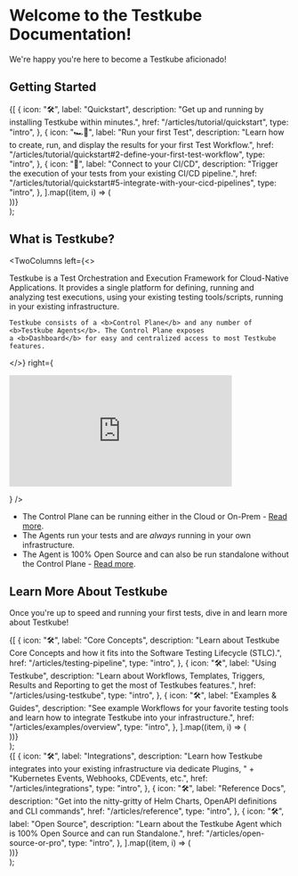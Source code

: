 
# Welcome to the Testkube Documentation!

We're happy you're here to become a Testkube aficionado!

## Getting Started

  <section className={clsx("row indent--min")}>
    {[
      {
        icon: "🛠",
        label: "Quickstart",
        description:
          "Get up and running by installing Testkube within minutes.",
        href: "/articles/tutorial/quickstart",
        type: "intro",
      },
      {
        icon: "🏎💨",
        label: "Run your first Test",
        description:
          "Learn how to create, run, and display the results for your first Test Workflow.",
        href: "/articles/tutorial/quickstart#2-define-your-first-test-workflow",
        type: "intro",
      },
      {
        icon: "🚀",
        label: "Connect to your CI/CD",
        description:
          "Trigger the execution of your tests from your existing CI/CD pipeline.",
        href: "/articles/tutorial/quickstart#5-integrate-with-your-cicd-pipelines",
        type: "intro",
      },
    ].map((item, i) => (
      <article key={i} className="col padding--sm intro__card">
        <DocCard item={item} />
      </article>
    ))}
  </section>
);

<DocCardList />

## What is Testkube?


<TwoColumns
  left={<>
<p>
    Testkube is a Test Orchestration and Execution Framework for Cloud-Native Applications. It provides a single
    platform for defining, running and analyzing test executions, using your existing testing tools/scripts,
    running in your existing infrastructure.
  </p>
  <p>

    Testkube consists of a <b>Control Plane</b> and any number of <b>Testkube Agents</b>. The Control Plane exposes
    a <b>Dashboard</b> for easy and centralized access to most Testkube features.

  </p>

  </>}
  right={<p>
    <iframe width="400" height="200" src="https://youtube.com/embed/7q0wR-skW8M" title="Getting Started with Testkube" frameborder="0" allow="accelerometer; autoplay; clipboard-write; encrypted-media; gyroscope; picture-in-picture; web-share" referrerpolicy="strict-origin-when-cross-origin" allowfullscreen></iframe>
  </p>}
/>

- The Control Plane can be running either in the Cloud or On-Prem - [Read more](/articles/install/overview).
- The Agents run your tests and are _always_ running in your own infrastructure.
- The Agent is 100% Open Source and can also be run standalone without the Control Plane - [Read more](articles/open-source-or-pro).



## Learn More About Testkube

Once you're up to speed and running your first tests, dive in and learn more about Testkube!

  <section className={clsx("row indent--min")}>
    {[
      {
        icon: "🛠",
        label: "Core Concepts",
        description:
          "Learn about Testkube Core Concepts and how it fits into the Software Testing Lifecycle (STLC).",
        href: "/articles/testing-pipeline",
        type: "intro",
      },
      {
        icon: "🛠",
        label: "Using Testkube",
        description:
          "Learn about Workflows, Templates, Triggers, Results and Reporting to get the most of Testkubes features.",
        href: "/articles/using-testkube",
        type: "intro",
      },
      {
        icon: "🛠",
        label: "Examples & Guides",
        description:
          "See example Workflows for your favorite testing tools and learn how to integrate Testkube into your infrastructure.",
        href: "/articles/examples/overview",
        type: "intro",
      },
    ].map((item, i) => (
      <article key={i} className="col padding--sm intro__card">
        <DocCard item={item} />
      </article>
    ))}
  </section>
);

<LearnCardList />

  <section className={clsx("row indent--min")}>
    {[
      {
        icon: "🛠",
        label: "Integrations",
        description:
          "Learn how Testkube integrates into your existing infrastructure via dedicate Plugins, " +
          "Kubernetes Events, Webhooks, CDEvents, etc.",
        href: "/articles/integrations",
        type: "intro",
      },
      {
        icon: "🛠",
        label: "Reference Docs",
        description:
          "Get into the nitty-gritty of Helm Charts, OpenAPI definitions and CLI commands",
        href: "/articles/reference",
        type: "intro",
      },
      {
        icon: "🛠",
        label: "Open Source",
        description:
          "Learn about the Testkube Agent which is 100% Open Source and can run Standalone.",
        href: "/articles/open-source-or-pro",
        type: "intro",
      },
    ].map((item, i) => (
      <article key={i} className="col padding--sm intro__card">
        <DocCard item={item} />
      </article>
    ))}
  </section>
);

<LearnMoreCardList />
